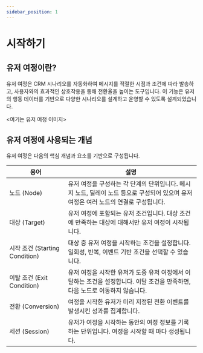 ```yaml
---
sidebar_position: 1
---
```


# 시작하기

## 유저 여정이란?

유저 여정은 CRM 시나리오를 자동화하여 메시지를 적절한 시점과 조건에 따라 발송하고, 사용자와의 효과적인 상호작용을 통해 전환율을 높이는 도구입니다. 이 기능은 유저의 행동 데이터를 기반으로 다양한 시나리오를 설계하고 운영할 수 있도록 설계되었습니다.

\<여기는 유저 여정 이미지\>

## 유저 여정에 사용되는 개념

유저 여정은 다음의 핵심 개념과 요소를 기반으로 구성됩니다.

| 용어                           | 설명                                                                                                                                  |
| ------------------------------ | ------------------------------------------------------------------------------------------------------------------------------------- |
| 노드 (Node)                    | 유저 여정을 구성하는 각 단계의 단위입니다. 메시지 노드, 딜레이 노드 등으로 구성되어 있으며 유저 여정은 여러 노드의 연결로 구성됩니다. |
| 대상 (Target)                  | 유저 여정에 포함되는 유저 조건입니다. 대상 조건에 만족하는 대상에 대해서만 유저 여정이 시작됩니다.                                    |
| 시작 조건 (Starting Condition) | 대상 중 유저 여정을 시작하는 조건을 설정합니다. 일회성, 반복, 이벤트 기반 조건을 선택할 수 있습니다.                                  |
| 이탈 조건 (Exit Condition)     | 유저 여정을 시작한 유저가 도중 유저 여정에서 이탈하는 조건을 설정합니다. 이탈 조건을 만족하면, 다음 노드로 이동하지 않습니다.         |
| 전환 (Conversion)              | 여정을 시작한 유저가 미리 지정된 전환 이벤트를 발생시킨 성과를 집계합니다.                                                            |
| 세션 (Session)                 | 유저가 여정을 시작하는 동안의 여정 정보를 기록하는 단위입니다. 여정을 시작할 때 마다 생성됩니다.                                      |
